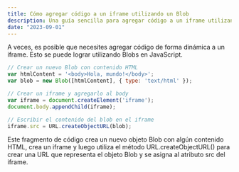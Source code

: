 ```yaml
---
title: Cómo agregar código a un iframe utilizando un Blob
description: Una guía sencilla para agregar código a un iframe utilizando un Blob. Ideal para desarrolladores que trabajan en aplicaciones web.
date: "2023-09-01"
---
```


A veces, es posible que necesites agregar código de forma dinámica a un iframe. Esto se puede lograr utilizando Blobs en JavaScript.

```javascript
// Crear un nuevo Blob con contenido HTML
var htmlContent = '<body>Hola, mundo!</body>';
var blob = new Blob([htmlContent], { type: 'text/html' });

// Crear un iframe y agregarlo al body
var iframe = document.createElement('iframe');
document.body.appendChild(iframe);

// Escribir el contenido del blob en el iframe
iframe.src = URL.createObjectURL(blob);
```

Este fragmento de código crea un nuevo objeto Blob con algún contenido HTML, crea un iframe y luego utiliza el método URL.createObjectURL() para crear una URL que representa el objeto Blob y se asigna al atributo src del iframe.